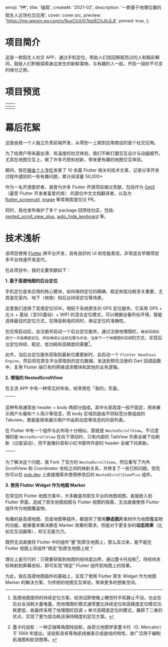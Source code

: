 
  emoji: '🗺️',
  title: '碰肩',
  createAt: '2021-02',
  description: '一款基于地理位置的陌生人近场社交应用',
  cover: cover.src,
  preview: 'https://mp.weixin.qq.com/s/9uxCiUUV7pziECtjJtiJLA',
  pinned: true,
};

# 项目简介

这是一款陌生人社交 APP，通过手机定位，帮助人们找回擦肩而过的人和精彩瞬间，鼓励人们积极探索身边发生的新鲜事物，与有趣的人一起，开启一段妙不可言的缘分之旅。


<WrappedImage src={intro.src} alt="欢迎页面" maxWidth="360px" />

# 项目预览





|  <TableImage src={home.src} alt='首页'/>  | <TableImage src={meet.src} alt='擦肩'/> |
| :---------------------------------------: | :-------------------------------------: |
| <TableImage src={moment.src} alt='瞬间'/> |  <TableImage src={me.src} alt='我的'/>  |

# 幕后花絮

这是由我一个人独立负责前端开发，从零到一上架到应用商店的首个社交应用。

为了给用户带来最丝滑、有温度的社交体验，我们不断打磨交互设计与动画细节。尤其在地图交互上，做了许多巧思和创新，带来更有趣的地图交互体验。

期间，我在[掘金个人专栏](https://juejin.cn/user/2418581313189326/posts)发表了 10 余篇 Flutter 相关的技术文章，记录分享开发过程中遇到的一些有趣问题，累计阅读量 50,000+

作为一名开源爱好者，我曾为许多 Flutter 开源项目做过贡献，包括作为 [GetX](https://pub.dev/packages/get)（最受 Flutter 开发者喜爱的库） 的首位中文文档翻译者，以及为 [flutter_screenutil](https://pub.dev/packages/flutter_screenutil), [image](https://pub.dev/packages/image) 等常用库提交过 PR。

同时，我也发布维护了多个 package 回馈给社区，包括: [nested_scroll_view_plus](https://pub.dev/packages/nested_scroll_view_plus), [auto_hide_keyboard](https://pub.dev/packages/auto_hide_keyboard) 等。

# 技术浅析

该项目使用 [Flutter](https://flutter.dev/) 跨平台开发，具有良好的 UI 和性能表现，非常适合早期项目多平台快速开发迭代。

在此项目中，我的主要贡献如下：

**1. 基于高德地图的后台定位**

手机定位是本应用的核心模块，如何保持定位的精确、稳定和低功耗至关重要，尤其是在室内、地下（地铁）和后台持续定位等场景。

这里我们选择了高德定位SDK，相较于系统原生的 GPS 定位服务，它采用 GPS + 北斗 + 基站（含5G基站）+ WIFI 的混合定位模式，可以根据设备所处环境，智能选择最佳的定位方式，在降低耗电的同时，保证定位的准确性。

在应用启动后，会注册并启动一个后台定位服务，通过注册地理围栏，`触发回调后进行一次高精度定位，然后继续以当前位置为半径，注册下一个地理围栏回调`的方式，实现后台定位持续、稳定、低功耗和高精度的需要[^1]。

此外，当后台定位服务获取到最新位置更新时，会启动一个 `Flutter Headless Engine`，然后将在原生平台获取到的定位数据，发送到预先注册的 Dart 回调函数中，复用 Flutter 端已有的网络请求模块和其他的业务逻辑。

**2. 增强的 NestedScrollView**

在主流 APP 中有一种常见的布局，经常用在「我的」页面。



| <TableImage src={he1.src} alt='抖音'/> | <TableImage src={he2.src} alt='小红书'/> |
| :------------------------------------: | ---------------------------------------- |

这种布局通常由 header + body 两部分组成。其中头部高度一般不固定，用来展示用户头像和个人简介等信息，而 body 区域则是由不同标签分类组成的 Tabview，里面是用来展示用户作品和动态等信息的内容列表。

在 Flutter 中有一个组件与此布局十分相似，那就是 `NestedScrollView`。不过遗憾的是 `NestedScrollView` 在向下滑动时，只有内部的 TabView 列表会被下拉刷新（过度滚动），而不是像抖音和小红书那样外部的 header 会被下拉刷新。



| <TableImage src={nested.src} alt='NestedScrollView'/> | <TableImage src={nestedPlus.src} alt='NestedScrollViewPlus'/> |
| :---------------------------------------------------: | ------------------------------------------------------------- |

为了解决这个问题，我 Fork 了官方的 `NestedScrollView`，然后重写了内外 ScrollView 和 Coordinator 坐标之间的映射关系，并修复了一些已知问题。现在你可以在 [pub.dev](https://pub.dev/packages/nested_scroll_view_plus) 上直接搜索并使用修改后的 `NestedScrollViewPlus` 组件。

**3. 使用 Flutter Widget 作为地图 Marker**

在常见的 Flutter 地图方案中，大多数是将原生平台的地图视图，直接嵌入到 Flutter 界面，造成了原生地图视图与 Flutter 视图的隔离，无法直接使用 Flutter 组件作为地图覆盖物。


<BaseImage src={amap.src} alt="工单反馈" />

有趣的是高德地图、百度地图等插件，都提供了使用**静态图片**素材作为地图覆盖物的功能，能够基本解决静态 Marker 效果的需求。但是对于更复杂的**动态效果**（比如交互动画等），却又无能为力。


<WrappedImage src={marker.src} alt="效果预览" maxWidth="360px" />

既然无法直接将 Flutter 中的组件“塞”到原生地图上，那么反过来，能不能在 Flutter 视图上将组件“绑定”到原生地图上呢？

理论上是可行的：只需要获取到地图的经纬度边界，通过墨卡托投影[^2]，将经纬坐标映射到屏幕坐标，即可实现“绑定” Flutter 组件到地图上的效果。

为此，我在高德地图插件的基础上，实现了使用 Flutter 原生 Widget 作为地图 Marker 的解决方案，为传统的地图交互体验，带来更多的想象空间。

[^1]: 高德地图提供的持续定位方案，经测试即使晚上睡觉时手机静止不动，也会在后台会消耗大量电量。而地理围栏模式通常要比持续定位和高精度定位模式功耗更低，故最终采用了地理围栏回调 + 单次高精度定位的模式，兼顾了二者的优点，实现了更为低功耗且保持精度的定位方案。
[^2]: 墨卡托投影：一种正轴等角圆柱投影，由荷兰地图学家墨卡托（G. Mercator）于 1569 年提出。该投影具有等角航线被表示成直线的特性，故广泛用于编制航海图和航空图等。
